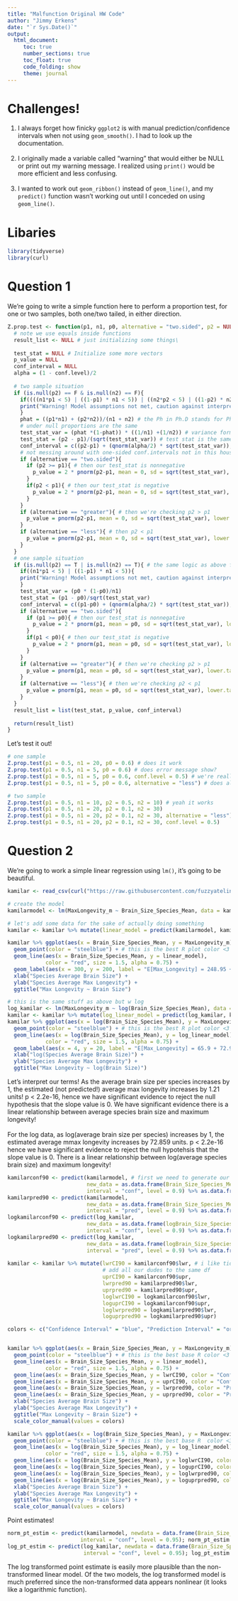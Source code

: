 ```yaml
---
title: "Malfunction Original HW Code"
author: "Jimmy Erkens"
date: "`r Sys.Date()`"
output: 
  html_document:
     toc: true
     number_sections: true
     toc_float: true
     code_folding: show
     theme: journal
---
```


# Challenges!

1. I always forget how finicky `ggplot2` is with manual prediction/confidence intervals when not using `geom_smooth()`. I had to look up the documentation.
\
\
2. I originally made a variable called "warning" that would either be NULL or print out my warning message. I realized using `print()` would be more efficient and less confusing.
\
\
3. I wanted to work out `geom_ribbon()` instead of `geom_line()`, and my `predict()` function wasn't working out until I conceded on using `geom_line()`.

# Libaries

```r
library(tidyverse)
library(curl)
```


# Question 1

We're going to write a simple function here to perform a proportion test, for one or two samples, both one/two tailed, in either direction.

```r
Z.prop.test <- function(p1, n1, p0, alternative = "two.sided", p2 = NULL, n2 = NULL, conf.level = 0.95){ 
  # note we use equals inside functions
  result_list <- NULL # just initializing some things\
  
  test_stat = NULL # Initialize some more vectors
  p_value = NULL
  conf_interval = NULL
  alpha = (1 - conf.level)/2
  
  # two sample situation
  if (is.null(p2) == F & is.null(n2) == F){
    if((((n1*p1 < 5) | ((1-p1) * n1 < 5)) | ((n2*p2 < 5) | ((1-p2) * n2 < 5)))){
    print("Warning! Model assumptions not met, caution against interpretations") 
    }
    phat = ((p1*n1) + (p2*n2))/(n1 + n2) # the Ph in Ph.D stands for Phat
    # under null proportions are the same
    test_stat_var = (phat *(1-phat)) * ((1/n1) +(1/n2)) # variance formula
    test_stat = (p2 - p1)/(sqrt(test_stat_var)) # test stat is the same regardless of alternative 
    conf_interval = c((p2-p1) + (qnorm(alpha/2) * sqrt(test_stat_var)),(p2-p1) + (qnorm(1 - alpha/2) * sqrt(test_stat_var)))
    # not messing around with one-sided conf.intervals not in this house
    if (alternative == "two.sided"){
      if (p2 >= p1){ # then our test_stat is nonnegative 
        p_value = 2 * pnorm(p2-p1, mean = 0, sd = sqrt(test_stat_var), lower.tail = F) # two sided is just 2* one-sided
      }
      if(p2 < p1){ # then our test_stat is negative
        p_value = 2 * pnorm(p2-p1, mean = 0, sd = sqrt(test_stat_var), lower.tail = T)
      }
    }
    if (alternative == "greater"){ # then we're checking p2 > p1
      p_value = pnorm(p2-p1, mean = 0, sd = sqrt(test_stat_var), lower.tail = F)
    }
    if (alternative == "less"){ # then p2 < p1 
      p_value = pnorm(p2-p1, mean = 0, sd = sqrt(test_stat_var), lower.tail = T)
    }
  }
  # one sample situation
  if (is.null(p2) == T | is.null(n2) == T){ # the same logic as above for two-sample
    if((n1*p1 < 5) | ((1-p1) * n1 < 5)){
    print("Warning! Model assumptions not met, caution against interpretations")
    }
    test_stat_var = (p0 * (1-p0)/n1)
    test_stat = (p1 - p0)/sqrt(test_stat_var)
    conf_interval = c((p1-p0) + (qnorm(alpha/2) * sqrt(test_stat_var)), (p1-p0) + (qnorm(1 -alpha/2) * sqrt(test_stat_var)))
    if (alternative == "two.sided"){
      if (p1 >= p0){ # then our test_stat is nonnegative 
        p_value = 2 * pnorm(p1, mean = p0, sd = sqrt(test_stat_var), lower.tail = F) # two sided is just 2* one-sided
      }
      if(p1 < p0){ # then our test_stat is negative
        p_value = 2 * pnorm(p1, mean = p0, sd = sqrt(test_stat_var), lower.tail = T)
      }
    }
    if (alternative == "greater"){ # then we're checking p2 > p1
      p_value = pnorm(p1, mean = p0, sd = sqrt(test_stat_var), lower.tail = F)
    }
    if (alternative == "less"){ # then we're checking p2 < p1
      p_value = pnorm(p1, mean = p0, sd = sqrt(test_stat_var), lower.tail = T)
    }
  }
  result_list = list(test_stat, p_value, conf_interval)
    
  return(result_list)
}
```

Let's test it out!

```r
# one sample
Z.prop.test(p1 = 0.5, n1 = 20, p0 = 0.6) # does it work
Z.prop.test(p1 = 0.5, n1 = 5, p0 = 0.6) # does error message show?
Z.prop.test(p1 = 0.5, n1 = 5, p0 = 0.6, conf.level = 0.5) # we're really not confident lol
Z.prop.test(p1 = 0.5, n1 = 5, p0 = 0.6, alternative = "less") # does alternative work?

# two sample
Z.prop.test(p1 = 0.5, n1 = 10, p2 = 0.5, n2 = 10) # yeah it works
Z.prop.test(p1 = 0.5, n1 = 20, p2 = 0.1, n2 = 30)
Z.prop.test(p1 = 0.5, n1 = 20, p2 = 0.1, n2 = 30, alternative = "less")
Z.prop.test(p1 = 0.5, n1 = 20, p2 = 0.1, n2 = 30, conf.level = 0.5)
```

# Question 2

We're going to work a simple linear regression using `lm()`, it's going to be beautiful.

```r
kamilar <- read_csv(curl("https://raw.githubusercontent.com/fuzzyatelin/fuzzyatelin.github.io/master/AN588_Fall21/KamilarAndCooperData.csv")) %>% filter(is.na(Brain_Size_Species_Mean) == F & is.na(MaxLongevity_m) == F); head(kamilar) # load in data

# create the model
kamilarmodel <- lm(MaxLongevity_m ~ Brain_Size_Species_Mean, data = kamilar); summary(kamilarmodel)

# let's add some data for the sake of actually doing something
kamilar <- kamilar %>% mutate(linear_model = predict(kamilarmodel, kamilar))

kamilar %>% ggplot(aes(x = Brain_Size_Species_Mean, y = MaxLongevity_m)) +
  geom_point(color = "steelblue") + # this is the best R plot color <3
  geom_line(aes(x = Brain_Size_Species_Mean, y = linear_model), 
            color = "red", size = 1.5, alpha = 0.75) +
  geom_label(aes(x = 300, y = 200, label = "E[Max_Longevity] = 248.95 + 1.21(Brain_Size_Species_Mean)")) +
  xlab("Species Average Brain Size") +
  ylab("Species Average Max Longevity") +
  ggtitle("Max Longevity ~ Brain Size")

# this is the same stuff as above but w log
log_kamilar <- lm(MaxLongevity_m ~ log(Brain_Size_Species_Mean), data = kamilar); summary(log_kamilar)
kamilar <- kamilar %>% mutate(log_linear_model = predict(log_kamilar, kamilar))
kamilar %>% ggplot(aes(x = log(Brain_Size_Species_Mean), y = MaxLongevity_m)) +
  geom_point(color = "steelblue") + # this is the best R plot color <3
  geom_line(aes(x = log(Brain_Size_Species_Mean), y = log_linear_model), 
            color = "red", size = 1.5, alpha = 0.75) +
  geom_label(aes(x = 4, y = 20, label = "E[Max_Longevity] = 65.9 + 72.9(log(Brain_Size_Species_Mean))")) +
  xlab("log(Species Average Brain Size)") +
  ylab("Species Average Max Longevity") +
  ggtitle("Max Longevity ~ log(Brain Size)")
```

Let's interpret our terms! As the average brain size per species increases by 1, the estimated (not predicted!) average max longevity increases by 1.21 units! p < 2.2e-16, hence we have significant evidence to reject the null hypothesis that the slope value is 0. We have significant evidence there is a linear relationship between average species brain size and maximum longevity!
\
\
For the log data, as log(average brain size per species) increases by 1, the estimated average mmax longevity increases by 72.859 units. p < 2.2e-16 hence we have significant evidence to reject the null hypotehsis that the slope value is 0. There is a linear relationship between log(average species brain size) and maximum longevity!

```r
kamilarconf90 <- predict(kamilarmodel, # first we need to generate our prediciton and confidence intervlas
                         new_data = as.data.frame(Brain_Size_Species_Mean = kamilar$Brain_Size_Species_Mean), 
                         interval = "conf", level = 0.9) %>% as.data.frame()
kamilarpred90 <- predict(kamilarmodel, 
                         new_data = as.data.frame(Brain_Size_Species_Mean = kamilar$Brain_Size_Species_Mean),
                         interval = "pred", level = 0.9) %>% as.data.frame()
logkamilarconf90 <- predict(log_kamilar, 
                         new_data = as.data.frame(logBrain_Size_Species_Mean = kamilar$Brain_Size_Species_Mean), 
                         interval = "conf", level = 0.9) %>% as.data.frame()
logkamilarpred90 <- predict(log_kamilar, 
                         new_data = as.data.frame(logBrain_Size_Species_Mean = kamilar$Brain_Size_Species_Mean),
                         interval = "pred", level = 0.9) %>% as.data.frame()
                         
kamilar <- kamilar %>% mutate(lwrCI90 = kamilarconf90$lwr, # i like tidyverse mroe than base r, 
                              # add all our dudes to the same df
                              uprCI90 = kamilarconf90$upr,
                              lwrpred90 = kamilarpred90$lwr,
                              uprpred90 = kamilarpred90$upr,
                              loglwrCI90 = logkamilarconf90$lwr,
                              loguprCI90 = logkamilarconf90$upr,
                              loglwrpred90 = logkamilarpred90$lwr,
                              loguprpred90 = logkamilarpred90$upr)

colors <- c("Confidence Interval" = "blue", "Prediction Interval" = "orange") # make color key


kamilar %>% ggplot(aes(x = Brain_Size_Species_Mean, y = MaxLongevity_m)) + # plot for non log
  geom_point(color = "steelblue") + # this is the best base R color <3
  geom_line(aes(x = Brain_Size_Species_Mean, y = linear_model), 
            color = "red", size = 1.5, alpha = 0.75) +
  geom_line(aes(x = Brain_Size_Species_Mean, y = lwrCI90, color = "Confidence Interval")) +
  geom_line(aes(x = Brain_Size_Species_Mean, y = uprCI90, color = "Confidence Interval")) +
  geom_line(aes(x = Brain_Size_Species_Mean, y = lwrpred90, color = "Prediction Interval")) +
  geom_line(aes(x = Brain_Size_Species_Mean, y = uprpred90, color = "Prediction Interval")) +
  xlab("Species Average Brain Size") +
  ylab("Species Average Max Longevity") +
  ggtitle("Max Longevity ~ Brain Size") +
  scale_color_manual(values = colors)

kamilar %>% ggplot(aes(x = log(Brain_Size_Species_Mean), y = MaxLongevity_m)) + # plot for non log
  geom_point(color = "steelblue") + # this is the best base R  color <3
  geom_line(aes(x = log(Brain_Size_Species_Mean), y = log_linear_model), 
            color = "red", size = 1.5, alpha = 0.75) +
  geom_line(aes(x = log(Brain_Size_Species_Mean), y = loglwrCI90, color = "Confidence Interval")) +
  geom_line(aes(x = log(Brain_Size_Species_Mean), y = loguprCI90, color = "Confidence Interval")) +
  geom_line(aes(x = log(Brain_Size_Species_Mean), y = loglwrpred90, color = "Prediction Interval")) +
  geom_line(aes(x = log(Brain_Size_Species_Mean), y = loguprpred90, color = "Prediction Interval")) +
  xlab("Species Average Brain Size") +
  ylab("Species Average Max Longevity") +
  ggtitle("Max Longevity ~ Brain Size") +
  scale_color_manual(values = colors)
```

Point estimates!

```r
norm_pt_estim <- predict(kamilarmodel, newdata = data.frame(Brain_Size_Species_Mean = c(800)), 
                       interval = "conf", level = 0.95); norm_pt_estim # we're going to do point esitmates
log_pt_estim <- predict(log_kamilar, newdata = data.frame(Brain_Size_Species_Mean = c(800)),
                        interval = "conf", level = 0.95); log_pt_estim
```

The log transformed point estimate is easily more plausible than the non-transformed linear model. Of the two models, the log transformed model is much preferred since the non-transformed data appears nonlinear (it looks like a logarithmic function). 